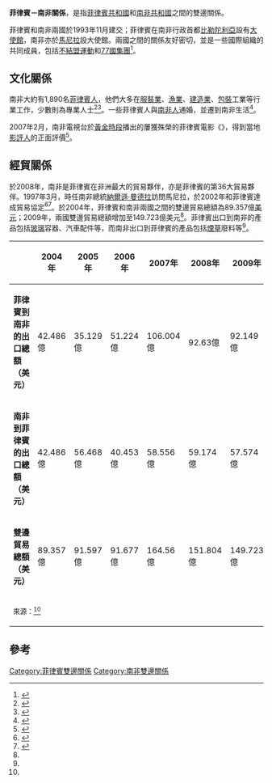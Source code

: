 {{Infobox Bilateral relations|菲律賓－南非|Philippines|南非|map=Philippines South Africa Locator.svg}}
'''菲律賓－南非關係'''，是指[[菲律賓共和國|菲律賓共和國]]和[[南非共和國|南非共和國]]之間的雙邊關係。

菲律賓和南非兩國於1993年11月建交；菲律賓在南非行政首都[[比勒陀利亞|比勒陀利亞]]設有[[大使館|大使館]]，南非亦於[[馬尼拉|馬尼拉]]設大使館。兩國之間的關係友好密切，並是一些國際組織的共同成員，包括[[不結盟運動|不結盟運動]]和[[77國集團|77國集團]]<ref>{{cite web |url= http://allafrica.com/stories/201209210047.html |title= South Africa to Strengthen Relations With the Philippines |publisher= AllAfrica.com |date= September 20, 2012 |accessdate= 2014-07-19 |archive-date= 2013-12-11 |archive-url= https://web.archive.org/web/20131211130838/http://allafrica.com/stories/201209210047.html |dead-url= no }}</ref>。

== 文化關係 ==
南非大約有1,890名[[菲律賓人|菲律賓人]]，他們大多在[[服裝業|服裝業]]、[[漁業|漁業]]、[[建造業|建造業]]、[[包裝|包裝]]工業等行業工作，少數則為專業人士<ref>{{cite news|url=http://globalnation.inquirer.net/news/news/view/20080206-117201/Filipinos-warned-about-South-Africa-jobs|title=Filipinos warned about South Africa jobs|last=Balana|first=Cynthia|date=2008-02-06|publisher=Global Inquirer|accessdate=2009-02-18|deadurl=yes|archiveurl=https://web.archive.org/web/20090216063224/http://globalnation.inquirer.net/news/news/view/20080206-117201/Filipinos-warned-about-South-Africa-jobs|archivedate=2009-02-16}}</ref><ref>{{cite news|url=http://www.dole.gov.ph/news/details.asp?id=N000000435 |title=Global OFW deployment approaches a million |date=2005-02-18 |publisher=[[Department_of_Labor_and_Employment_(Philippines)|DOLE News]] |accessdate=2009-02-20 |deadurl=yes |archiveurl=https://web.archive.org/web/20130925115028/http://www.dole.gov.ph/news/details.asp?id=N000000435 |archivedate=2013-09-25 }} </ref>。一些菲律賓人與[[南非人|南非人]]通婚，並遷到南非生活<ref>{{cite web |url=http://www.pretoriape.org/main/index.php?option=com_content&view=article&id=126&Itemid=216 |title=Labor Relations |publisher=Pretoriape.org |date= |accessdate=2012-06-02 |archive-date=2012-09-06 |archive-url=https://archive.today/20120906194628/http://www.pretoriape.org/main/index.php?option=com_content&view=article&id=126&Itemid=216 |dead-url=yes }}</ref>。

2007年2月，南非電視台於[[黃金時段|黃金時段]]播出的屢獲殊榮的菲律賓電影《{{link-en|安卡 (電影)|Anak (film)|安卡}}》，得到當地[[影評人|影評人]]的正面評價<ref>{{cite web|title=Educational and Cultural Realations|url=http://www.pretoriape.org/site/index.php?option=com_content&view=article&id=125&Itemid=215|publisher=Philippine Embassy Pretoria, South Africa}}{{dead link|date=2018年1月 |bot=InternetArchiveBot |fix-attempted=yes }}</ref>。

== 經貿關係 ==
於2008年，南非是菲律賓在非洲最大的貿易夥伴，亦是菲律賓的第36大貿易夥伴。1997年3月，時任南非總統[[納爾遜·曼德拉|納爾遜·曼德拉]]訪問馬尼拉，於2002年和菲律賓達成貿易協定<ref name=econ>{{cite web |url=http://www.pretoriape.org/main/index.php?option=com_content&view=article&id=124&Itemid=214 |title=Economic Relations |publisher=Pretoriape.org |date=2010-11-12 |accessdate=2012-06-02 |deadurl=yes |archiveurl=https://archive.is/20120907010141/http://www.pretoriape.org/main/index.php?option=com_content&view=article&id=124&Itemid=214 |archivedate=2012-09-07 }}</ref><ref>{{cite web |url=http://www.pretoriape.org/main/index.php?option=com_content&view=article&id=123&Itemid=217 |title=Political and Security Relations |publisher=Pretoriape.org |date= |accessdate=2012-06-02 |deadurl=yes |archiveurl=https://archive.is/20120918142410/http://www.pretoriape.org/main/index.php?option=com_content&view=article&id=123&Itemid=217 |archivedate=2012-09-18 }}</ref>。於2004年，菲律賓和南非兩國之間的雙邊貿易總額為89.357億[[美元|美元]]；2009年，兩國雙邊貿易總額增加至149.723億美元<ref name=econ/>。菲律賓出口到南非的產品包括[[玻璃|玻璃]]容器、汽車配件等，而南非出口到菲律賓的產品包括[[煙草|煙草]]廢料等<ref name=econ/>。

{| class="wikitable"
|-
!
! 2004年
! 2005年
! 2006年
! 2007年
! 2008年
! 2009年
|-
| '''菲律賓到南非的出口總額（美元）'''
| 42.486億 
| 35.129億 
| 51.224億 
| 106.004億 
| 92.63億 
| 92.149億
|-
| '''南非到菲律賓的出口總額（美元）'''
| 42.486億 
| 56.468億 
| 40.453億 
| 58.556億 
| 59.174億 
| 57.574億
|-
| '''雙邊貿易總額（美元）'''
| 89.357億 
| 91.597億 
| 91.677億 
| 164.56億 
| 151.804億 
| 149.723億
|-
! colspan="12" | <small>來源：<ref name=econ/>
|}

== 參考 ==
{{reflist}}

{{南非外交|state=collapsed}}
{{菲律賓外交|state=collapsed}}
[[Category:菲律賓雙邊關係|Category:菲律賓雙邊關係]]
[[Category:南非雙邊關係|Category:南非雙邊關係]]
